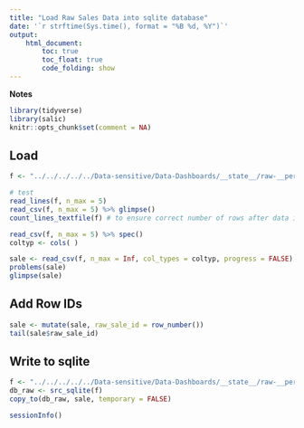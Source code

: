 ```yaml
---
title: "Load Raw Sales Data into sqlite database"
date: '`r strftime(Sys.time(), format = "%B %d, %Y")`'
output: 
    html_document:
        toc: true
        toc_float: true
        code_folding: show
---
```


**Notes**


```r
library(tidyverse)
library(salic)
knitr::opts_chunk$set(comment = NA)
```


## Load

```r
f <- "../../../../../Data-sensitive/Data-Dashboards/__state__/raw-__period__/"

# test
read_lines(f, n_max = 5)
read_csv(f, n_max = 5) %>% glimpse()
count_lines_textfile(f) # to ensure correct number of rows after data import
```


```r
read_csv(f, n_max = 5) %>% spec()
coltyp <- cols( )

sale <- read_csv(f, n_max = Inf, col_types = coltyp, progress = FALSE)
problems(sale)
glimpse(sale)
```


## Add Row IDs

```r
sale <- mutate(sale, raw_sale_id = row_number())
tail(sale$raw_sale_id)
```


## Write to sqlite

```r
f <- "../../../../../Data-sensitive/Data-Dashboards/__state__/raw-__period__.sqlite3"
db_raw <- src_sqlite(f)
copy_to(db_raw, sale, temporary = FALSE)
```

```r
sessionInfo()
```
